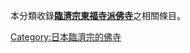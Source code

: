本分類收錄'''[[临济宗#東福寺派|臨濟宗東福寺派]][[佛寺|佛寺]]'''之相關條目。

{{CategoryTOC}}

[[Category:日本臨濟宗的佛寺|Category:日本臨濟宗的佛寺]]